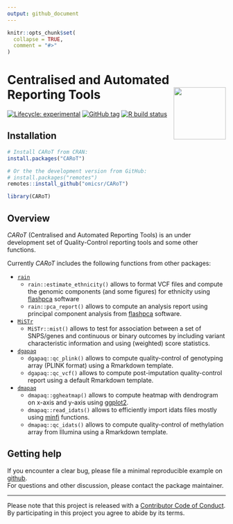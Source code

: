 ```yaml
---
output: github_document
---
```


<!-- README.md is generated from README.Rmd. Please edit that file -->

```r
knitr::opts_chunk$set(
  collapse = TRUE,
  comment = "#>"
)
```

# Centralised and Automated Reporting Tools <img src="man/figures/carot.png" align="right" width="120" />

<!-- badges: start -->
[![Lifecycle: experimental](https://img.shields.io/badge/lifecycle-experimental-orange.svg)](https://www.tidyverse.org/lifecycle/#experimental)
[![GitHub tag](https://img.shields.io/github/tag/omicsr/CARoT.svg?label=latest tag&include_prereleases)](https://github.com/omicsr/CARoT)
[![R build status](https://github.com/omicsr/CARoT/workflows/R-CMD-check/badge.svg)](https://github.com/omicsr/CARoT/actions)
<!-- badges: end -->

## Installation

```r
# Install CARoT from CRAN:
install.packages("CARoT")

# Or the the development version from GitHub:
# install.packages("remotes")
remotes::install_github("omicsr/CARoT")
```
```r
library(CARoT)
```

## Overview 

*CARoT* (Centralised and Automated Reporting Tools) is an under development set of Quality-Control reporting tools and some other functions.

Currently *CARoT* includes the following functions from other packages:

* [`rain`](https://github.com/mcanouil/rain)
    - `rain::estimate_ethnicity()` allows to format VCF files 
        and compute the genomic components (and some figures) for ethnicity 
        using [flashpca](https://github.com/gabraham/flashpca) software
    - `rain::pca_report()` allows to compute an analysis report 
        using principal component analysis from 
        [flashpca](https://github.com/gabraham/flashpca) software.  

* [`MiSTr`](https://github.com/mcanouil/MiSTr)
    - `MiSTr::mist()` allows to test for association between 
    a set of SNPS/genes and continuous or binary outcomes by including variant 
    characteristic information and using (weighted) score statistics.

* [`dgapaq`](https://github.com/omicsr/dgapaq)
    - `dgapaq::qc_plink()` allows to compute quality-control of genotyping array (PLINK format) 
        using a Rmarkdown template.
    - `dgapaq::qc_vcf()` allows to compute post-imputation quality-control report 
        using a default Rmarkdown template.

* [`dmapaq`](https://github.com/omicsr/dmapaq)
    - `dmapaq::ggheatmap()` allows to compute heatmap with dendrogram on x-axis and y-axis 
        using [ggplot2](https://ggplot2.tidyverse.org/).
    - `dmapaq::read_idats()` allows to efficiently import idats files mostly 
        using [minfi](https://bioconductor.org/packages/minfi/) functions.
    - `dmapaq::qc_idats()` allows to compute quality-control of methylation array from Illumina 
        using a Rmarkdown template.

## Getting help

If you encounter a clear bug, please file a minimal reproducible example on [github](https://github.com/omicsr/CARoT/issues).  
For questions and other discussion, please contact the package maintainer.

---

Please note that this project is released with a [Contributor Code of Conduct](.github/CODE_OF_CONDUCT.md).  
By participating in this project you agree to abide by its terms.
